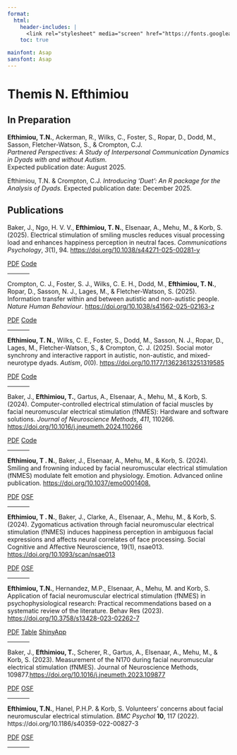 ```yaml
---
format:
  html:
    header-includes: |
      <link rel="stylesheet" media="screen" href="https://fonts.googleapis.com/css?family=Asap" type="text/css"/>
    toc: true

mainfont: Asap
sansfont: Asap
---
```


# Themis N. Efthimiou

## <i class="fa-solid fa-file-lines"></i> In Preparation

**Efthimiou, T.N.**, Ackerman, R., Wilks, C., Foster, S., Ropar, D., Dodd, M., Sasson, Fletcher-Watson, S., & Crompton, C.J.\
*Partnered Perspectives: A Study of Interpersonal Communication Dynamics in Dyads with and without Autism.*\
Expected publication date: August 2025.

Efthimiou, T.N. & Crompton, C.J. *Introducing 'Duet': An R package for the Analysis of Dyads.* Expected publication date: December 2025.

## <i class="fa-solid fa-file-lines"></i> Publications

Baker, J., Ngo, H. V. V., **Efthimiou, T. N.**, Elsenaar, A., Mehu, M., & Korb, S. (2025). Electrical stimulation of smiling muscles reduces visual processing load and enhances happiness perception in neutral faces. *Communications Psychology*, *3*(1), 94. <https://doi.org/10.1038/s44271-025-00281-y>

:::: {.content-visible when-format="html"}
::: {.btn-group role="group" aria-label="Open Science Links"}
[PDF](../materials/publications/COMPSYCH_2025.pdf) [Code](https://osf.io/7nf94/?view_only=9cef07a76c66462baa28c1d5b5918ded)
:::
::::

<hr width="10%">

Crompton, C. J., Foster, S. J., Wilks, C. E. H., Dodd, M., **Efthimiou, T. N.**, Ropar, D., Sasson, N. J., Lages, M., & Fletcher-Watson, S. (2025). Information transfer within and between autistic and non-autistic people. *Nature Human Behaviour*. <https://doi.org/10.1038/s41562-025-02163-z>

:::: {.content-visible when-format="html"}
::: {.btn-group role="group" aria-label="Open Science Links"}
[PDF](../materials/publications/NHB_2025.pdf) [Code](https://osf.io/us9c7/files/osfstorage)
:::
::::

<hr width="10%">

**Efthimiou, T. N.**, Wilks, C. E., Foster, S., Dodd, M., Sasson, N. J., Ropar, D., Lages, M., Fletcher-Watson, S., & Crompton, C. J. (2025). Social motor synchrony and interactive rapport in autistic, non-autistic, and mixed-neurotype dyads. *Autism*, *0*(0). <https://doi.org/10.1177/13623613251319585>

:::: {.content-visible when-format="html"}
::: {.btn-group role="group" aria-label="Open Science Links"}
[PDF](../materials/publications/AUTISM_2025.pdf) [Code](https://osf.io/eudmp/files/osfstorage)
:::
::::

<hr width="10%">

Baker, J., **Efthimiou, T.**, Gartus, A., Elsenaar, A., Mehu, M., & Korb, S. (2024). Computer-controlled electrical stimulation of facial muscles by facial neuromuscular electrical stimulation (fNMES): Hardware and software solutions. *Journal of Neuroscience Methods*, *411*, 110266. <https://doi.org/10.1016/j.jneumeth.2024.110266>

:::: {.content-visible when-format="html"}
::: {.btn-group role="group" aria-label="Open Science Links"}
[PDF](../materials/publications/JNM_2024.pdf "Data File"){.btn-sm .btn .btn-primary role="button" data-toggle="pdf"} [Code](https://github.com/ThemisEfth/fNMES-Technical-Guide){.btn-sm .btn .btn-primary}
:::
::::

<hr width="10%">

**Efthimiou, T . N.**, Baker, J., Elsenaar, A., Mehu, M., & Korb, S. (2024). Smiling and frowning induced by facial neuromuscular electrical stimulation (fNMES) modulate felt emotion and physiology. Emotion. Advanced online publication. <https://doi.org/10.1037/emo0001408.>

:::: {.content-visible when-format="html"}
::: {.btn-group role="group" aria-label="Open Science Links"}
[PDF](../materials/publications/Emotion_2024.pdf "Data File"){.btn-sm .btn .btn-primary role="button" data-toggle="pdf" title="Data File"} [OSF](https://osf.io/d579h/){.btn-sm .btn .btn-primary role="button" data-toggle="osf" title="Data File"}
:::
::::

<hr width="10%">

**Efthimiou, T . N.**, Baker, J., Clarke, A., Elsenaar, A., Mehu, M., & Korb, S. (2024). Zygomaticus activation through facial neuromuscular electrical stimulation (fNMES) induces happiness perception in ambiguous facial expressions and affects neural correlates of face processing. Social Cognitive and Affective Neuroscience, 19(1), nsae013. <https://doi.org/10.1093/scan/nsae013>

:::: {.content-visible when-format="html"}
::: {.btn-group role="group" aria-label="Open Science Links"}
[PDF](../materials/publications/SCAN_2024.pdf "Data File"){.btn-sm .btn .btn-primary role="button" data-toggle="pdf" title="Data File"} [OSF](https://osf.io/46y9s/){.btn-sm .btn .btn-primary role="button" data-toggle="osf" title="Data File"}
:::
::::

<hr width="10%">

**Efthimiou, T.N.**, Hernandez, M.P., Elsenaar, A., Mehu, M. and Korb, S. Application of facial neuromuscular electrical stimulation (fNMES) in psychophysiological research: Practical recommendations based on a systematic review of the literature. Behav Res (2023). <https://doi.org/10.3758/s13428-023-02262-7>

:::: {.content-visible when-format="html"}
::: {.btn-group role="group" aria-label="Open Science Links"}
[PDF](../materials/publications/BRM_2023.pdf "Data File"){.btn-sm .btn .btn-primary role="button" data-toggle="pdf"} [Table](https://fnmesreviewtablegit-j6b1jp6hzgq.streamlit.app/){.btn-sm .btn .btn-primary role="button" data-toggle="data" title="data"} [ShinyApp](https://mphssx.shinyapps.io/nmes_parameter/){.btn-sm .btn .btn-primary role="button" data-toggle="data" title="data"}
:::
::::

<hr width="10%">

Baker, J., **Efthimiou, T.**, Scherer, R., Gartus, A., Elsenaar, A., Mehu, M., & Korb, S. (2023). Measurement of the N170 during facial neuromuscular electrical stimulation (fNMES). Journal of Neuroscience Methods, 109877.<https://doi.org/10.1016/j.jneumeth.2023.109877>

:::: {.content-visible when-format="html"}
::: {.btn-group role="group" aria-label="Open Science Links"}
[PDF](../materials/publications/JNM_2023.pdf "Data File"){.btn-sm .btn .btn-primary role="button" data-toggle="pdf"} [OSF](https://osf.io/t4wa5/ "Data File"){.btn-sm .btn .btn-primary role="button" data-toggle="osf"}
:::
::::

<hr width="10%">

**Efthimiou, T.N.**, Hanel, P.H.P. & Korb, S. Volunteers’ concerns about facial neuromuscular electrical stimulation. *BMC Psychol* **10**, 117 (2022). https://doi.org/10.1186/s40359-022-00827-3

:::: {.content-visible when-format="html"}
::: {.btn-group role="group" aria-label="Open Science Links"}
[PDF](../materials/publications/BMC_2022.pdf "Data File"){.btn-sm .btn .btn-primary role="button" data-toggle="pdf"} [OSF](https://osf.io/uf2ed/ "Data File"){.btn-sm .btn .btn-primary role="button" data-toggle="osf"}
:::
::::

<hr width="10%">